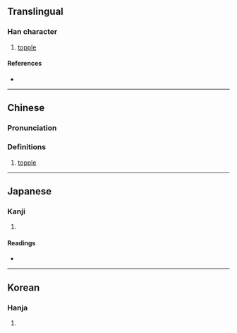 {{character info/new}}
==Translingual==

===Han character===
{{Han char|rn=9|rad=人|as=10|sn=12|four=24281|canj=OJBC|ids=⿰亻真 <small>(GT)</small>,⿰亻眞 <small>(JK)</small>}}

# [[topple]]

====References====
* {{Han ref|kx=0113.050|dkj=00951|dj=0240.150|hdz=10201.010|uh=508E|ud=20622|bh=D859|bd=55385}}

----

==Chinese==
{{zh-forms}}

===Pronunciation===
{{zh-pron
|m=diān
|c=din1
|mc=y
|oc=y
|ma=
|cat=v
}}

===Definitions===
{{zh-hanzi}}

# [[topple]]

----

==Japanese==

===Kanji===
{{ja-kanji|grade=|rs=人10}}

# {{rfdef|ja|sort=人10}}

====Readings====
* {{ja-readings|on=[[てん]] (ten)|kun=[[さかさま]] (sakasama), [[くるう]] (kuruu)}}

----

==Korean==

===Hanja===
{{ko-hanja|hangeul=[[전]]|rv=jeon|mr=chŏn}}

# {{rfdef|ko|sort=人10}}